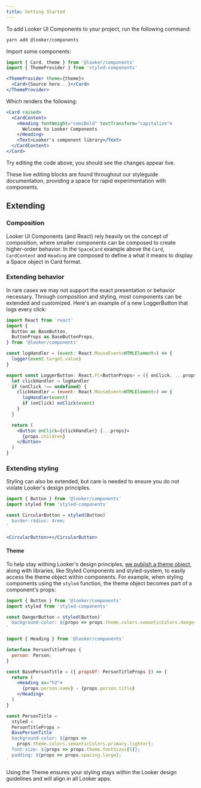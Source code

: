 ```yaml
---
title: Getting Started
---
```


To add Looker UI Components to your project, run the following command:

```bash static
yarn add @looker/components
```

Import some components:

```jsx static
import { Card, theme } from '@looker/components'
import { ThemeProvider } from 'styled-components'

<ThemeProvider theme={theme}>
  <Card>{Source here...}</Card>
</ThemeProvider>
```

Which renders the following:

```jsx
<Card raised>
  <CardContent>
    <Heading fontWeight="semiBold" textTransform="capitalize">
      Welcome to Looker Components
    </Heading>
    <Text>Looker's component library</Text>
  </CardContent>
</Card>
```

Try editing the code above, you should see the changes appear live.

These live editing blocks are found throughout our styleguide documentation, providing a space for rapid experimentation with components.

## Extending

### Composition

Looker UI Components (and React) rely heavily on the concept of composition, where smaller components can be composed to create higher-order behavior. In the `SpaceCard` example above the `Card`, `CardContent` and `Heading` are composed to define a what it means to display a Space object in Card format.

### Extending behavior

In rare cases we may not support the exact presentation or behavior necessary. Through composition and styling, most components can be extended and customized. Here's an example of a new LoggerButton that logs every click:

```jsx static
import React from 'react'
import {
  Button as BaseButton,
  ButtonProps as BaseButtonProps,
} from '@looker/components'

const logHandler = (event: React.MouseEvent<HTMLElement>) => {
  logger(event.target.value)
}

export const LoggerButton: React.FC<ButtonProps> = ({ onClick, ...props }) => {
  let clickHandler = logHandler
  if (onClick !== undefined) {
    clickHandler = (event: React.MouseEvent<HTMLElement>) => {
      logHandler(event)
      if (onClick) onClick(event)
    }
  }

  return (
    <Button onClick={clickHandler} {...props}>
      {props.children}
    </Button>
  )
}
```

### Extending styling

Styling can also be extended, but care is needed to ensure you do not violate Looker's design principles.

```jsx static
import { Button } from '@looker/components'
import styled from 'styled-components'

const CircularButton = styled(Button)`
  border-radius: 4rem;
`

<CircularButton>+</CircularButton>
```

#### Theme

To help stay withing Looker's design principles, [we publish a theme object](https://github.com/looker-open-source/components/blob/master/packages/design-tokens/src/theme.ts), along with libraries, like Styled Components and styled-system, to easily access the theme object within components. For example, when styling components using the `styled` function, the theme object becomes part of a component's props:

```jsx static
import { Button } from '@looker/components'
import styled from 'styled-components'

const DangerButton = styled(Button)`
  background-color: ${props => props.theme.colors.semanticColors.danger.main};
`
```

```jsx static
import { Heading } from '@looker/components'

interface PersonTitleProps {
  person: Person;
}

const BasePersonTitle = ({ propsOf: PersonTitleProps }) => {
  return (
    <Heading as="h2">
      {props.person.name} - {props.person.title}
    </Heading>
  )
}

const PersonTitle =
  styled <
  PersonTitleProps >
  BasePersonTitle`
  background-color: ${props =>
    props.theme.colors.semanticColors.primary.lighter};
  font-size: ${props => props.theme.fontSizes[5]};
  padding: ${props => props.spacing.large};
`
```

Using the Theme ensures your styling stays within the Looker design guidelines and will align in all Looker apps.

